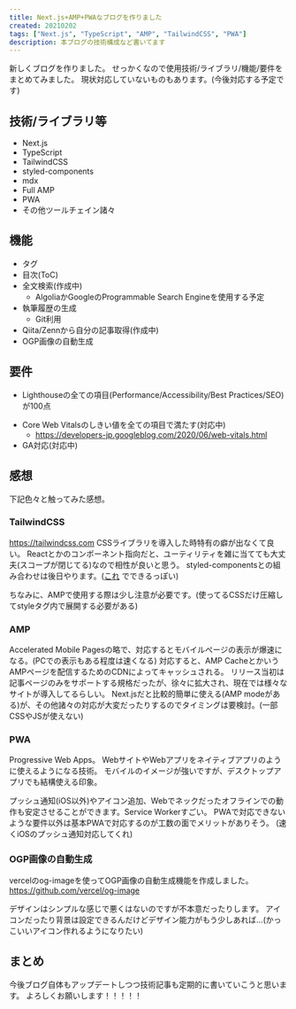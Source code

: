 ```yaml
---
title: Next.js+AMP+PWAなブログを作りました
created: 20210202
tags: ["Next.js", "TypeScript", "AMP", "TailwindCSS", "PWA"]
description: 本ブログの技術構成など書いてます
---
```


新しくブログを作りました。
せっかくなので使用技術/ライブラリ/機能/要件をまとめてみました。
現状対応していないものもあります。(今後対応する予定です)

## 技術/ライブラリ等
- Next.js
- TypeScript
- TailwindCSS
- styled-components
- mdx
- Full AMP
- PWA
- その他ツールチェイン諸々

## 機能
- タグ
- 目次(ToC)
- 全文検索(作成中)
  - AlgoliaかGoogleのProgrammable Search Engineを使用する予定
- 執筆履歴の生成
  - Git利用
- Qiita/Zennから自分の記事取得(作成中)
- OGP画像の自動生成

## 要件
- Lighthouseの全ての項目(Performance/Accessibility/Best Practices/SEO)が100点

<div>
  <amp-img src="/articles/lighthouse-score.png" alt="lighthouseスコア" width="800px" height="400px"/>
</div>

- Core Web Vitalsのしきい値を全ての項目で満たす(対応中)
  - https://developers-jp.googleblog.com/2020/06/web-vitals.html
- GA対応(対応中)

## 感想
下記色々と触ってみた感想。

### TailwindCSS
https://tailwindcss.com
CSSライブラリを導入した時特有の癖が出なくて良い。
Reactとかのコンポーネント指向だと、ユーティリティを雑に当てても大丈夫(スコープが閉じてる)なので相性が良いと思う。
styled-componentsとの組み合わせは後日やります。([これ](https://github.com/ben-rogerson/twin.macro) でできるっぽい)

ちなみに、AMPで使用する際は少し注意が必要です。(使ってるCSSだけ圧縮してstyleタグ内で展開する必要がある)

### AMP
Accelerated Mobile Pagesの略で、対応するとモバイルぺージの表示が爆速になる。(PCでの表示もある程度は速くなる)
対応すると、AMP CacheとかいうAMPページを配信するためのCDNによってキャッシュされる。
リリース当初は記事ページのみをサポートする規格だったが、徐々に拡大され、現在では様々なサイトが導入してるらしい。
Next.jsだと比較的簡単に使える(AMP modeがある)が、その他諸々の対応が大変だったりするのでタイミングは要検討。(一部CSSやJSが使えない)

### PWA
Progressive Web Apps。
WebサイトやWebアプリをネイティブアプリのように使えるようになる技術。
モバイルのイメージが強いですが、デスクトップアプリでも結構使える印象。

<div>
  <amp-img src="/articles/pwa.png" alt="PWA" width="600px" height="400px"/>
</div>

プッシュ通知(iOS以外)やアイコン追加、Webでネックだったオフラインでの動作も安定させることができます。Service Workerすごい。
PWAで対応できないような要件以外は基本PWAで対応するのが工数の面でメリットがありそう。
(速くiOSのプッシュ通知対応してくれ)

### OGP画像の自動生成
vercelのog-imageを使ってOGP画像の自動生成機能を作成しました。
https://github.com/vercel/og-image

<div>
  <amp-img src="/articles/twitter-card-preview.png" alt="Twitterアイコン" width="500px" height="420px"/>
</div>

デザインはシンプルな感じで悪くはないのですが不本意だったりします。
アイコンだったり背景は設定できるんだけどデザイン能力がもう少しあれば...(かっこいいアイコン作れるようになりたい)

## まとめ
今後ブログ自体もアップデートしつつ技術記事も定期的に書いていこうと思います。
よろしくお願いします！！！！！
